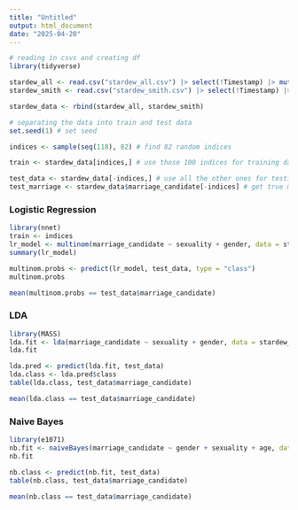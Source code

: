 ```yaml
---
title: "Untitled"
output: html_document
date: "2025-04-20"
---
```

```r
# reading in csvs and creating df
library(tidyverse)

stardew_all <- read.csv("stardew_all.csv") |> select(!Timestamp) |> mutate(from = "All")
stardew_smith <- read.csv("stardew_smith.csv") |> select(!Timestamp) |> mutate(from = "Smith")

stardew_data <- rbind(stardew_all, stardew_smith)
```
```r
# separating the data into train and test data
set.seed(1) # set seed

indices <- sample(seq(118), 82) # find 82 random indices

train <- stardew_data[indices,] # use those 100 indices for training data

test_data <- stardew_data[-indices,] # use all the other ones for testing
test_marriage <- stardew_data$marriage_candidate[-indices] # get true marraige candidates for testing
```
### Logistic Regression
```r
library(nnet)
train <- indices
lr_model <- multinom(marriage_candidate ~ sexuality + gender, data = stardew_data, subset = train)
summary(lr_model)
```
```r
multinom.probs <- predict(lr_model, test_data, type = "class")
multinom.probs
```
```r
mean(multinom.probs == test_data$marriage_candidate)
```
### LDA
```r
library(MASS)
lda.fit <- lda(marriage_candidate ~ sexuality + gender, data = stardew_data, subset = train)
lda.fit
```
```r
lda.pred <- predict(lda.fit, test_data)
lda.class <- lda.pred$class
table(lda.class, test_data$marriage_candidate)
```
```r
mean(lda.class == test_data$marriage_candidate)
```
### Naive Bayes
```r
library(e1071)
nb.fit <- naiveBayes(marriage_candidate ~ gender + sexuality + age, data = stardew_data, subset = train)
nb.fit
```

```r
nb.class <- predict(nb.fit, test_data)
table(nb.class, test_data$marriage_candidate)
```
```r
mean(nb.class == test_data$marriage_candidate)
```

